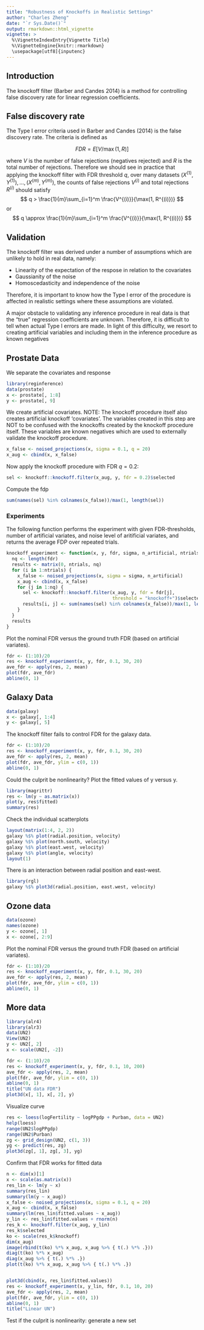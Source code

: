 ```yaml
---
title: "Robustness of Knockoffs in Realistic Settings"
author: "Charles Zheng"
date: "`r Sys.Date()`"
output: rmarkdown::html_vignette
vignette: >
  %\VignetteIndexEntry{Vignette Title}
  %\VignetteEngine{knitr::rmarkdown}
  \usepackage[utf8]{inputenc}
---
```


## Introduction

The knockoff filter (Barber and Candes 2014) is a method for controlling false discovery rate for
linear regression coefficients.

## False discovery rate

The Type I error criteria used in Barber and Candes (2014) is the false discovery rate.
The criteria is defined as

$$
FDR = E[V/\max(1,R)]
$$

where $V$ is the number of false rejections (negatives rejected) and $R$ is the total number of rejections.
Therefore we should see in practice that applying the knockoff filter with FDR threshold $q$,
over many datasets $(X^{(1)}, Y^{(1)}), ... , (X^{(m)}, Y^{(m)})$, the counts of false rejections $V^{(i)}$ and total rejections $R^{(i)}$ should satisfy
$$
q > \frac{1}{m}\sum_{i=1}^m \frac{V^{(i)}}{\max(1, R^{(i)})}
$$
or 
$$
q \approx \frac{1}{m}\sum_{i=1}^m \frac{V^{(i)}}{\max(1, R^{(i)})}
$$

## Validation

The knockoff filter was derived under a number of assumptions which are unlikely to hold in real data, namely:

- Linearity of the expectation of the respose in relation to the covariates
- Gaussianity of the noise
- Homoscedasticity and independence of the noise

Therefore, it is important to know how the Type I error of the procedure is affected in realistic settings
where these assumptions are violated.

A major obstacle to validating any inference procedure in real data is that the "true" regression coefficients are unknown.  Therefore, it is difficult to tell when actual Type I errors are made.  In light of this difficulty, we resort to creating artificial variables and including them in the inference procedure as known negatives

## Prostate Data

We separate the covariates and response

```r
library(reginference)
data(prostate)
x <- prostate[, 1:8]
y <- prostate[, 9]
```

We create artificial covariates.
NOTE: The knockoff procedure itself also creates artificial knockoff 'covariates'.
The variables created in this step are NOT to be confused with the knockoffs created by the knockoff procedure itself.
These variables are known negatives which are used to externally validate the knockoff procedure.

```r
x_false <- noised_projections(x, sigma = 0.1, q = 20)
x_aug <- cbind(x, x_false)
```

Now apply the knockoff procedure with FDR $q = 0.2$:
```r
sel <- knockoff::knockoff.filter(x_aug, y, fdr = 0.2)$selected
```

Compute the fdp
```r
sum(names(sel) %in% colnames(x_false))/max(1, length(sel))
```

### Experiments

The following function performs the experiment with given FDR-thresholds, number of artificial variates, and noise level of aritificial variates, and returns the average FDP over repeated trials.

```r
knockoff_experiment <- function(x, y, fdr, sigma, n_artificial, ntrials) {
  nq <- length(fdr)
  results <- matrix(0, ntrials, nq)
  for (i in 1:ntrials) {
    x_false <- noised_projections(x, sigma = sigma, n_artificial)
    x_aug <- cbind(x, x_false)
    for (j in 1:nq) {
      sel <- knockoff::knockoff.filter(x_aug, y, fdr = fdr[j],
                                       threshold = "knockoff+")$selected
      results[i, j] <- sum(names(sel) %in% colnames(x_false))/max(1, length(sel))      
    }
  }
  results
}
```

Plot the nominal FDR versus the ground truth FDR (based on artificial variates).

```r
fdr <- (1:10)/20
res <- knockoff_experiment(x, y, fdr, 0.1, 30, 20)
ave_fdr <- apply(res, 2, mean)
plot(fdr, ave_fdr)
abline(0, 1)
```

## Galaxy Data

```r
data(galaxy)
x <- galaxy[, 1:4]
y <- galaxy[, 5]
```

The knockoff filter fails to control FDR for the galaxy data.

```r
fdr <- (1:10)/20
res <- knockoff_experiment(x, y, fdr, 0.1, 30, 20)
ave_fdr <- apply(res, 2, mean)
plot(fdr, ave_fdr, ylim = c(0, 1))
abline(0, 1)
```

Could the culprit be nonlinearity? Plot the fitted values of y versus y.

```r
library(magrittr)
res <- lm(y ~ as.matrix(x))
plot(y, res$fitted)
summary(res)
```

Check the individual scatterplots

```r
layout(matrix(1:4, 2, 2))
galaxy %$% plot(radial.position, velocity)
galaxy %$% plot(north.south, velocity)
galaxy %$% plot(east.west, velocity)
galaxy %$% plot(angle, velocity)
layout(1)
```

There is an interaction between radial position and east-west.
```r
library(rgl)
galaxy %$% plot3d(radial.position, east.west, velocity)
```

## Ozone data

```r
data(ozone)
names(ozone)
y <- ozone[, 1]
x <- ozone[, 2:9]
```

Plot the nominal FDR versus the ground truth FDR (based on artificial variates).

```r
fdr <- (1:10)/20
res <- knockoff_experiment(x, y, fdr, 0.1, 30, 20)
ave_fdr <- apply(res, 2, mean)
plot(fdr, ave_fdr, ylim = c(0, 1))
abline(0, 1)
```

## More data

```r
library(alr4)
library(alr3)
data(UN2)
View(UN2)
y <- UN2[, 2]
x <- scale(UN2[, -2])
```

```r
fdr <- (1:10)/20
res <- knockoff_experiment(x, y, fdr, 0.1, 10, 200)
ave_fdr <- apply(res, 2, mean)
plot(fdr, ave_fdr, ylim = c(0, 1))
abline(0, 1)
title("UN data FDR")
plot3d(x[, 1], x[, 2], y)
```

Visualize curve

```r
res <- loess(logFertility ~ logPPgdp + Purban, data = UN2)
help(loess)
range(UN2$logPPgdp)
range(UN2$Purban)
zg <- grid_design(UN2, c(1, 3))
yg <- predict(res, zg)
plot3d(zg[, 1], zg[, 3], yg)
```

Confirm that FDR works for fitted data
```r
n <- dim(x)[1]
x <- scale(as.matrix(x))
res_lin <- lm(y ~ x)
summary(res_lin)
summary(lm(y ~ x_aug))
x_false <- noised_projections(x, sigma = 0.1, q = 20)
x_aug <- cbind(x, x_false)
summary(lm(res_lin$fitted.values ~ x_aug))
y_lin <- res_lin$fitted.values + rnorm(n)
res_k <- knockoff.filter(x_aug, y_lin)
res_k$selected
ko <- scale(res_k$knockoff)
dim(x_aug)
image(rbind(t(ko) %*% x_aug, x_aug %>% { t(.) %*% .}))
diag(t(ko) %*% x_aug)
diag(x_aug %>% { t(.) %*% .})
plot(t(ko) %*% x_aug, x_aug %>% { t(.) %*% .})


plot3d(cbind(x, res_lin$fitted.values))
res <- knockoff_experiment(x, y_lin, fdr, 0.1, 10, 20)
ave_fdr <- apply(res, 2, mean)
plot(fdr, ave_fdr, ylim = c(0, 1))
abline(0, 1)
title("Linear UN")
```

Test if the culprit is nonlinearity: generate a new set

